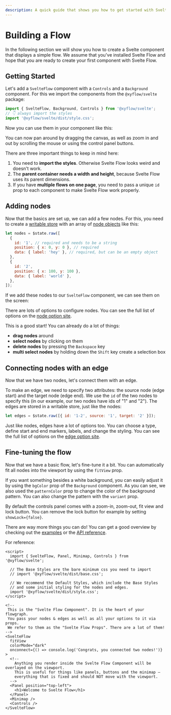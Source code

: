 ```yaml
---
description: A quick guide that shows you how to get started with Svelte Flow
---
```


# Building a Flow


In the following section we will show you how to create a Svelte component that displays a simple flow. We assume that you've installed Svelte Flow and hope that you are ready to create your first component with Svelte Flow.

## Getting Started

Let's add a `SvelteFlow` component with a `Controls` and a `Background` component. For this we import the components from the `@xyflow/svelte` package:

```js
import { SvelteFlow, Background, Controls } from '@xyflow/svelte';
// 👇 always import the styles
import '@xyflow/svelte/dist/style.css';
```

Now you can use them in your component like this:

<RemoteCodeViewer
  route="guides/getting-started/a"
  framework="svelte"
  editorHeight={400}
/>

You can now pan around by dragging the canvas, as well as zoom in and out by scrolling the mouse or using the control panel buttons.

There are three important things to keep in mind here:

1. You need to **import the styles**. Otherwise Svelte Flow looks weird and doesn't work.
2. The **parent container needs a width and height**, because Svelte Flow uses its parent dimensions.
3. If you have **multiple flows on one page**, you need to pass a unique `id` prop to each component to make Svelte Flow work properly.

## Adding nodes

Now that the basics are set up, we can add a few nodes. For this, you need to create a [writable store](https://svelte.dev/docs/svelte-store#writable) with an array of [node objects](/api-reference/types/node) like this:

```js
let nodes = $state.raw([
  {
    id: '1', // required and needs to be a string
    position: { x: 0, y: 0 }, // required
    data: { label: 'hey' }, // required, but can be an empty object
  },
  {
    id: '2',
    position: { x: 100, y: 100 },
    data: { label: 'world' },
  },
]);
```

If we add these nodes to our `SvelteFlow` component, we can see them on the screen:

<RemoteCodeViewer
  route="guides/getting-started/b"
  framework="svelte"
  editorHeight={400}
/>

There are lots of options to configure nodes. You can see the full list of options on the [node option site](/api-reference/types/node).

This is a good start! You can already do a lot of things:

- **drag nodes** around
- **select nodes** by clicking on them
- **delete nodes** by pressing the `Backspace` key
- **multi select nodes** by holding down the `Shift` key create a selection box

## Connecting nodes with an edge

Now that we have two nodes, let's connect them with an edge.

To make an edge, we need to specify two attributes: the source node (edge start) and the target node (edge end). We use the `id` of the two nodes to specify this (in our example, our two nodes have ids of "1" and "2"). The edges are stored in a writable store, just like the nodes:

```js
let edges = $state.raw([{ id: '1-2', source: '1', target: '2' }]);
```

<RemoteCodeViewer
  route="guides/getting-started/c"
  framework="svelte"
  editorHeight={400}
/>

Just like nodes, edges have a lot of options too. You can choose a type, define start and end markers, labels, and change the styling. You can see the full list of options on the [edge option site](/api-reference/types/edge).

## Fine-tuning the flow

Now that we have a basic flow, let's fine-tune it a bit. You can automatically fit all nodes into the viewport by using the `fitView` prop.

If you want something besides a white background, you can easily adjust it by using the `bgColor` prop of the `Background` component. As you can see, we also used the `patternColor` prop to change the color of the background pattern. You can also change the pattern with the `variant` prop.

By default the controls panel comes with a zoom-in, zoom-out, fit view and lock button. You can remove the lock button for example by setting `showLock={false}`.

<RemoteCodeViewer
  route="guides/getting-started/d"
  framework="svelte"
  editorHeight={400}
/>

There are way more things you can do! You can get a good overview by checking out the [examples](/examples) or the [API reference](/api-reference).

For reference:

```svelte filename="Flow.svelte"
<script>
  import { SvelteFlow, Panel, Minimap, Controls } from '@xyflow/svelte';

  // The Base Styles are the bare minimum css you need to import
  // import '@xyflow/svelte/dist/base.css';

  // We recommend the Default Styles, which include the Base Styles
  // and some initial styling for the nodes and edges.
  import '@xyflow/svelte/dist/style.css';
</script>

<!--
 This is the "Svelte Flow Component". It is the heart of your flowgraph.
 You pass your nodes & edges as well as all your options to it via props.
 We refer to them as the "Svelte Flow Props". There are a lot of them!
-->
<SvelteFlow
  fitView
  colorMode="dark"
  onconnect={() => console.log('Congrats, you connected two nodes!')}
>
  <!--
    Anything you render inside the Svelte Flow Component will be overlayed on the viewport.
    This is useful for things like panels, buttons and the minimap —
    everything that is fixed and should NOT move with the viewport.
  -->
  <Panel position="top-left">
    <h1>Welcome to Svelte Flow</h1>
  </Panel>
  <Minimap />
  <Controls />
</SvelteFlow>
```
